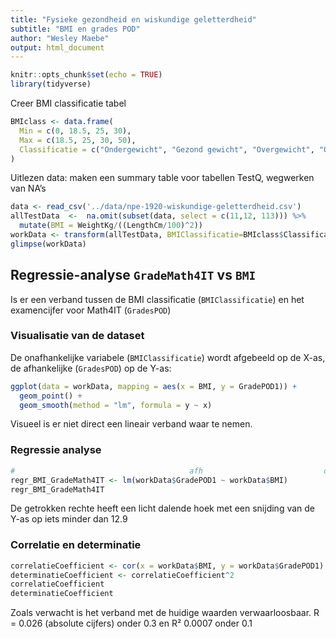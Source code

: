 ```yaml
---
title: "Fysieke gezondheid en wiskundige geletterdheid"
subtitle: "BMI en grades POD"
author: "Wesley Maebe"
output: html_document
---
```


```r
knitr::opts_chunk$set(echo = TRUE)
library(tidyverse)
```

Creer BMI classificatie tabel
```r
BMIclass <- data.frame(
  Min = c(0, 18.5, 25, 30),
  Max = c(18.5, 25, 30, 50),
  Classificatie = c("Ondergewicht", "Gezond gewicht", "Overgewicht", "Overgewicht")
)
```

Uitlezen data: maken een summary table voor tabellen TestQ, wegwerken van NA's
```r
data <- read_csv('../data/npe-1920-wiskundige-geletterdheid.csv')
allTestData  <-  na.omit(subset(data, select = c(11,12, 113))) %>%
  mutate(BMI = WeightKg/((LengthCm/100)^2))
workData <- transform(allTestData, BMIClassificatie=BMIclass$Classificatie[findInterval(BMI,BMIclass$Min)])
glimpse(workData)
```


## Regressie-analyse `GradeMath4IT` vs `BMI`
Is er een verband tussen de BMI classificatie (`BMIClassificatie`) en het examencijfer voor Math4IT (`GradesPOD`)


### Visualisatie van de dataset
De onafhankelijke variabele (`BMIClassificatie`) wordt afgebeeld op de X-as, de afhankelijke (`GradesPOD`) op de Y-as:



```r
ggplot(data = workData, mapping = aes(x = BMI, y = GradePOD1)) +
  geom_point() +
  geom_smooth(method = "lm", formula = y ~ x)
```
Visueel is er niet direct een lineair verband waar te nemen.

### Regressie analyse

```r
#                                       afh                           onafh
regr_BMI_GradeMath4IT <- lm(workData$GradePOD1 ~ workData$BMI)
regr_BMI_GradeMath4IT
```
De getrokken rechte heeft een licht dalende hoek met een snijding van de Y-as op iets minder dan 12.9

### Correlatie en determinatie

```r
correlatieCoefficient <- cor(x = workData$BMI, y = workData$GradePOD1)
determinatieCoefficient <- correlatieCoefficient^2
correlatieCoefficient
determinatieCoefficient
```

Zoals verwacht is het verband met de huidige waarden verwaarloosbaar. R = 0.026 (absolute cijfers) onder 0.3 en R² 0.0007 onder 0.1
 




